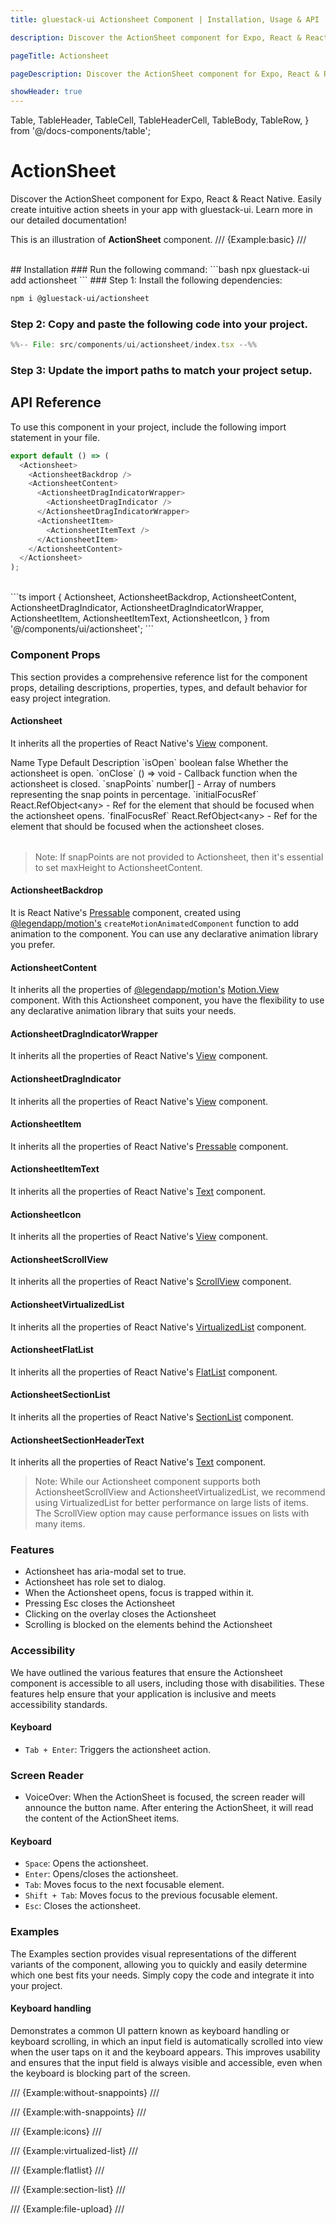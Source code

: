 ```yaml
---
title: gluestack-ui Actionsheet Component | Installation, Usage & API

description: Discover the ActionSheet component for Expo, React & React Native. Easily create intuitive action sheets in your app with gluestack-ui. Learn more in our detailed documentation!

pageTitle: Actionsheet

pageDescription: Discover the ActionSheet component for Expo, React & React Native. Easily create intuitive action sheets in your app with gluestack-ui. Learn more in our detailed documentation!

showHeader: true
---
```


  Table,
  TableHeader,
  TableCell,
  TableHeaderCell,
  TableBody,
  TableRow,
} from '@/docs-components/table';

# ActionSheet

Discover the ActionSheet component for Expo, React & React Native. Easily create intuitive action sheets in your app with gluestack-ui. Learn more in our detailed documentation!

This is an illustration of **ActionSheet** component.
/// {Example:basic} ///

<br />
## Installation

<Tabs>
<TabItem label="CLI">
### Run the following command:
  ```bash
  npx gluestack-ui add actionsheet
  ```
</TabItem>
<TabItem label="Manual">
### Step 1: Install the following dependencies:

```bash
npm i @gluestack-ui/actionsheet
```

### Step 2: Copy and paste the following code into your project.

```jsx
%%-- File: src/components/ui/actionsheet/index.tsx --%%
```

### Step 3: Update the import paths to match your project setup.

</TabItem>
</Tabs>

## API Reference

To use this component in your project, include the following import statement in your file.

```ts
export default () => (
  <Actionsheet>
    <ActionsheetBackdrop />
    <ActionsheetContent>
      <ActionsheetDragIndicatorWrapper>
        <ActionsheetDragIndicator />
      </ActionsheetDragIndicatorWrapper>
      <ActionsheetItem>
        <ActionsheetItemText />
      </ActionsheetItem>
    </ActionsheetContent>
  </Actionsheet>
);
```

<br/>
```ts
import {
  Actionsheet,
  ActionsheetBackdrop,
  ActionsheetContent,
  ActionsheetDragIndicator,
  ActionsheetDragIndicatorWrapper,
  ActionsheetItem,
  ActionsheetItemText,
  ActionsheetIcon,
} from '@/components/ui/actionsheet';
```

<br />

### Component Props

This section provides a comprehensive reference list for the component props, detailing descriptions, properties, types, and default behavior for easy project integration.

#### Actionsheet

It inherits all the properties of React Native's [View](https://reactnative.dev/docs/view) component.

<Table>
  <TableHeader>
    <TableRow>
      <TableHeaderCell>Name</TableHeaderCell>
      <TableHeaderCell>Type</TableHeaderCell>
      <TableHeaderCell>Default</TableHeaderCell>
      <TableHeaderCell>Description</TableHeaderCell>
    </TableRow>
  </TableHeader>
  <TableBody>
    <TableRow>
      <TableCell>`isOpen`</TableCell>
      <TableCell>boolean</TableCell>
      <TableCell>false</TableCell>
      <TableCell>Whether the actionsheet is open.</TableCell>
    </TableRow>
    <TableRow>
      <TableCell>`onClose`</TableCell>
      <TableCell>() => void</TableCell>
      <TableCell>-</TableCell>
      <TableCell>Callback function when the actionsheet is closed.</TableCell>
    </TableRow>
    <TableRow>
      <TableCell>`snapPoints`</TableCell>
      <TableCell>number[]</TableCell>
      <TableCell>-</TableCell>
      <TableCell>
        Array of numbers representing the snap points in percentage.
      </TableCell>
    </TableRow>
    <TableRow>
      <TableCell>`initialFocusRef`</TableCell>
      <TableCell>React.RefObject&lt;any&gt;</TableCell>
      <TableCell>-</TableCell>
      <TableCell>
        Ref for the element that should be focused when the actionsheet opens.
      </TableCell>
    </TableRow>
    <TableRow>
      <TableCell>`finalFocusRef`</TableCell>
      <TableCell>React.RefObject&lt;any&gt;</TableCell>
      <TableCell>-</TableCell>
      <TableCell>
        Ref for the element that should be focused when the actionsheet closes.
      </TableCell>
    </TableRow>
  </TableBody>
</Table>

> Note: If snapPoints are not provided to Actionsheet, then it's essential to set maxHeight to ActionsheetContent.

#### ActionsheetBackdrop

It is React Native's [Pressable](https://reactnative.dev/docs/pressable) component, created using [@legendapp/motion's](https://legendapp.com/open-source/motion/) `createMotionAnimatedComponent` function to add animation to the component. You can use any declarative animation library you prefer.

#### ActionsheetContent

It inherits all the properties of [@legendapp/motion's](https://legendapp.com/open-source/motion/) [Motion.View](https://legendapp.com/open-source/motion/overview/) component. With this Actionsheet component, you have the flexibility to use any declarative animation library that suits your needs.

#### ActionsheetDragIndicatorWrapper

It inherits all the properties of React Native's [View](https://reactnative.dev/docs/view) component.

#### ActionsheetDragIndicator

It inherits all the properties of React Native's [View](https://reactnative.dev/docs/view) component.

#### ActionsheetItem

It inherits all the properties of React Native's [Pressable](https://reactnative.dev/docs/pressable) component.

#### ActionsheetItemText

It inherits all the properties of React Native's [Text](https://reactnative.dev/docs/text) component.

#### ActionsheetIcon

It inherits all the properties of React Native's [View](https://reactnative.dev/docs/view) component.

#### ActionsheetScrollView

It inherits all the properties of React Native's [ScrollView](https://reactnative.dev/docs/scrollview) component.

#### ActionsheetVirtualizedList

It inherits all the properties of React Native's [VirtualizedList](https://reactnative.dev/docs/virtualizedlist) component.

#### ActionsheetFlatList

It inherits all the properties of React Native's [FlatList](https://reactnative.dev/docs/flatlist) component.

#### ActionsheetSectionList

It inherits all the properties of React Native's [SectionList](https://reactnative.dev/docs/sectionlist) component.

#### ActionsheetSectionHeaderText

It inherits all the properties of React Native's [Text](https://reactnative.dev/docs/text) component.

> Note: While our Actionsheet component supports both ActionsheetScrollView and ActionsheetVirtualizedList, we recommend using VirtualizedList for better performance on large lists of items. The ScrollView option may cause performance issues on lists with many items.

### Features

- Actionsheet has aria-modal set to true.
- Actionsheet has role set to dialog.
- When the Actionsheet opens, focus is trapped within it.
- Pressing Esc closes the Actionsheet
- Clicking on the overlay closes the Actionsheet
- Scrolling is blocked on the elements behind the Actionsheet

### Accessibility

We have outlined the various features that ensure the Actionsheet component is accessible to all users, including those with disabilities. These features help ensure that your application is inclusive and meets accessibility standards.

#### Keyboard

- `Tab + Enter`: Triggers the actionsheet action.

### Screen Reader

- VoiceOver: When the ActionSheet is focused, the screen reader will announce the button name. After entering the ActionSheet, it will read the content of the ActionSheet items.

#### Keyboard

- `Space`: Opens the actionsheet.
- `Enter`: Opens/closes the actionsheet.
- `Tab`: Moves focus to the next focusable element.
- `Shift + Tab`: Moves focus to the previous focusable element.
- `Esc`: Closes the actionsheet.

### Examples

The Examples section provides visual representations of the different variants of the component, allowing you to quickly and easily determine which one best fits your needs. Simply copy the code and integrate it into your project.

#### Keyboard handling

Demonstrates a common UI pattern known as keyboard handling or keyboard scrolling, in which an input field is automatically scrolled into view when the user taps on it and the keyboard appears. This improves usability and ensures that the input field is always visible and accessible, even when the keyboard is blocking part of the screen.

/// {Example:without-snappoints} ///

/// {Example:with-snappoints} ///

/// {Example:icons} ///

/// {Example:virtualized-list} ///

/// {Example:flatlist} ///

/// {Example:section-list} ///

/// {Example:file-upload} ///
